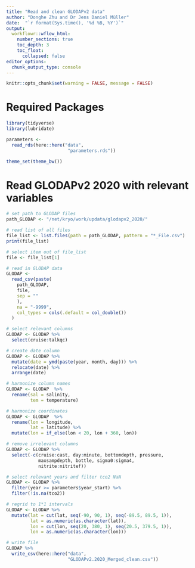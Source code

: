 ```yaml
---
title: "Read and clean GLODAPv2 data"
author: "Donghe Zhu and Dr Jens Daniel Müller"
date:  "`r format(Sys.time(), '%d %B, %Y')`"
output: 
  workflowr::wflow_html:
    number_sections: true
    toc_depth: 3
    toc_float:
      collapsed: false
editor_options:
  chunk_output_type: console
---
```



```r
knitr::opts_chunk$set(warning = FALSE, message = FALSE)
```

# Required Packages
```r
library(tidyverse)
library(lubridate)
```

```r
parameters <-
  read_rds(here::here("data",
                       "parameters.rds"))
```

```r
theme_set(theme_bw())
```


# Read GLODAPv2 2020 with relevant variables

```r

# set path to GLODAP files
path_GLODAP <- "/net/kryo/work/updata/glodapv2_2020/"

# read list of all files
file_list <- list.files(path = path_GLODAP, pattern = "*_File.csv")
print(file_list)

# select item out of file_list
file <- file_list[1]

# read in GLODAP data
GLODAP <-
  read_csv(paste(
    path_GLODAP,
    file,
    sep = ""
    ),
    na = "-9999",
    col_types = cols(.default = col_double())
  )

```

```r

# select relevant columns
GLODAP <- GLODAP %>%
  select(cruise:talkqc)

# create date column
GLODAP <- GLODAP %>%
  mutate(date = ymd(paste(year, month, day))) %>%
  relocate(date) %>%
  arrange(date)

# harmonize column names
GLODAP <- GLODAP  %>%
  rename(sal = salinity,
         tem = temperature)

```

```r

# harmonize coordinates
GLODAP <- GLODAP  %>%
  rename(lon = longitude,
         lat = latitude) %>%
  mutate(lon = if_else(lon < 20, lon + 360, lon))

# remove irrelevant columns
GLODAP <- GLODAP %>%
  select(-c(cruise:cast, day:minute, bottomdepth, pressure,
            maxsampdepth, bottle, sigma0:sigma4,
            nitrite:nitritef))

# select relevant years and filter tco2 NaN
GLODAP <- GLODAP %>%
  filter(year >= parameters$year_start) %>%
  filter(!is.na(tco2))

# regrid to 1*1 intervals
GLODAP <- GLODAP %>% 
  mutate(lat = cut(lat, seq(-90, 90, 1), seq(-89.5, 89.5, 1)),
         lat = as.numeric(as.character(lat)),
         lon = cut(lon, seq(20, 380, 1), seq(20.5, 379.5, 1)),
         lon = as.numeric(as.character(lon)))

# write file
GLODAP %>%
  write_csv(here::here("data",
                       "GLODAPv2.2020_Merged_clean.csv"))

```
